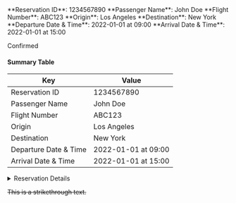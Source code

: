<ElCard header="Flight Information">
**Reservation ID**: 1234567890
**Passenger Name**: John Doe
**Flight Number**: ABC123
**Origin**: Los Angeles
**Destination**: New York
**Departure Date & Time**: 2022-01-01 at 09:00
**Arrival Date & Time**: 2022-01-01 at 15:00
</ElCard>

<ElBadge color="blue">Confirmed</ElBadge>

#### Summary Table

| Key | Value |
| ------------- | ------------- |
| Reservation ID | 1234567890 |
| Passenger Name | John Doe |
| Flight Number | ABC123 |
| Origin | Los Angeles |
| Destination | New York |
| Departure Date & Time | 2022-01-01 at 09:00 |
| Arrival Date & Time | 2022-01-01 at 15:00 |

<details>
<summary>Reservation Details</summary>
The reservation is confirmed for John Doe on flight ABC123, departing from Los Angeles on Jan 1, 2022, at 09:00 AM and arriving at New York on the same day at 03:00 PM.
</details>

~~This is a strikethrough text.~~